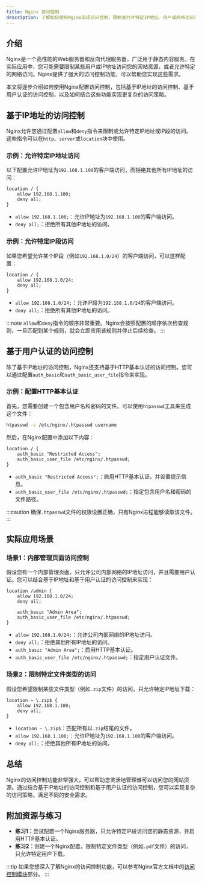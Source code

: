 ```yaml
---
title: Nginx 访问控制
description: 了解如何使用Nginx实现访问控制，限制或允许特定IP地址、用户或网络访问您的静态内容服务。
---
```


## 介绍

Nginx是一个高性能的Web服务器和反向代理服务器，广泛用于静态内容服务。在实际应用中，您可能需要限制某些用户或IP地址访问您的网站资源，或者允许特定的网络访问。Nginx提供了强大的访问控制功能，可以帮助您实现这些需求。

本文将逐步介绍如何使用Nginx配置访问控制，包括基于IP地址的访问控制、基于用户认证的访问控制，以及如何结合这些功能实现更复杂的访问策略。

## 基于IP地址的访问控制

Nginx允许您通过配置`allow`和`deny`指令来限制或允许特定IP地址或IP段的访问。这些指令可以在`http`、`server`或`location`块中使用。

### 示例：允许特定IP地址访问

以下配置允许IP地址为`192.168.1.100`的客户端访问，而拒绝其他所有IP地址的访问：

```nginx
location / {
    allow 192.168.1.100;
    deny all;
}
```

- `allow 192.168.1.100;`：允许IP地址为`192.168.1.100`的客户端访问。
- `deny all;`：拒绝所有其他IP地址的访问。

### 示例：允许特定IP段访问

如果您希望允许某个IP段（例如`192.168.1.0/24`）的客户端访问，可以这样配置：

```nginx
location / {
    allow 192.168.1.0/24;
    deny all;
}
```

- `allow 192.168.1.0/24;`：允许IP段为`192.168.1.0/24`的客户端访问。
- `deny all;`：拒绝所有其他IP地址的访问。

:::note
`allow`和`deny`指令的顺序非常重要。Nginx会按照配置的顺序依次检查规则，一旦匹配到某个规则，就会立即应用该规则并停止后续检查。
:::

## 基于用户认证的访问控制

除了基于IP地址的访问控制，Nginx还支持基于HTTP基本认证的访问控制。您可以通过配置`auth_basic`和`auth_basic_user_file`指令来实现。

### 示例：配置HTTP基本认证

首先，您需要创建一个包含用户名和密码的文件。可以使用`htpasswd`工具来生成这个文件：

```bash
htpasswd -c /etc/nginx/.htpasswd username
```

然后，在Nginx配置中添加以下内容：

```nginx
location / {
    auth_basic "Restricted Access";
    auth_basic_user_file /etc/nginx/.htpasswd;
}
```

- `auth_basic "Restricted Access";`：启用HTTP基本认证，并设置提示信息。
- `auth_basic_user_file /etc/nginx/.htpasswd;`：指定包含用户名和密码的文件路径。

:::caution
确保`.htpasswd`文件的权限设置正确，只有Nginx进程能够读取该文件。
:::

## 实际应用场景

### 场景1：内部管理页面访问控制

假设您有一个内部管理页面，只允许公司内部网络的IP地址访问，并且需要用户认证。您可以结合基于IP地址和基于用户认证的访问控制来实现：

```nginx
location /admin {
    allow 192.168.1.0/24;
    deny all;

    auth_basic "Admin Area";
    auth_basic_user_file /etc/nginx/.htpasswd;
}
```

- `allow 192.168.1.0/24;`：允许公司内部网络的IP地址访问。
- `deny all;`：拒绝其他所有IP地址的访问。
- `auth_basic "Admin Area";`：启用HTTP基本认证。
- `auth_basic_user_file /etc/nginx/.htpasswd;`：指定用户认证文件。

### 场景2：限制特定文件类型的访问

假设您希望限制某些文件类型（例如`.zip`文件）的访问，只允许特定IP地址下载：

```nginx
location ~ \.zip$ {
    allow 192.168.1.100;
    deny all;
}
```

- `location ~ \.zip$`：匹配所有以`.zip`结尾的文件。
- `allow 192.168.1.100;`：允许IP地址为`192.168.1.100`的客户端访问。
- `deny all;`：拒绝其他所有IP地址的访问。

## 总结

Nginx的访问控制功能非常强大，可以帮助您灵活地管理谁可以访问您的网站资源。通过结合基于IP地址的访问控制和基于用户认证的访问控制，您可以实现复杂的访问策略，满足不同的安全需求。

## 附加资源与练习

- **练习1**：尝试配置一个Nginx服务器，只允许特定IP段访问您的静态资源，并启用HTTP基本认证。
- **练习2**：创建一个Nginx配置，限制特定文件类型（例如`.pdf`文件）的访问，只允许特定用户下载。

:::tip
如果您想深入了解Nginx的访问控制功能，可以参考Nginx官方文档中的[访问控制模块](https://nginx.org/en/docs/http/ngx_http_access_module.html)部分。
:::